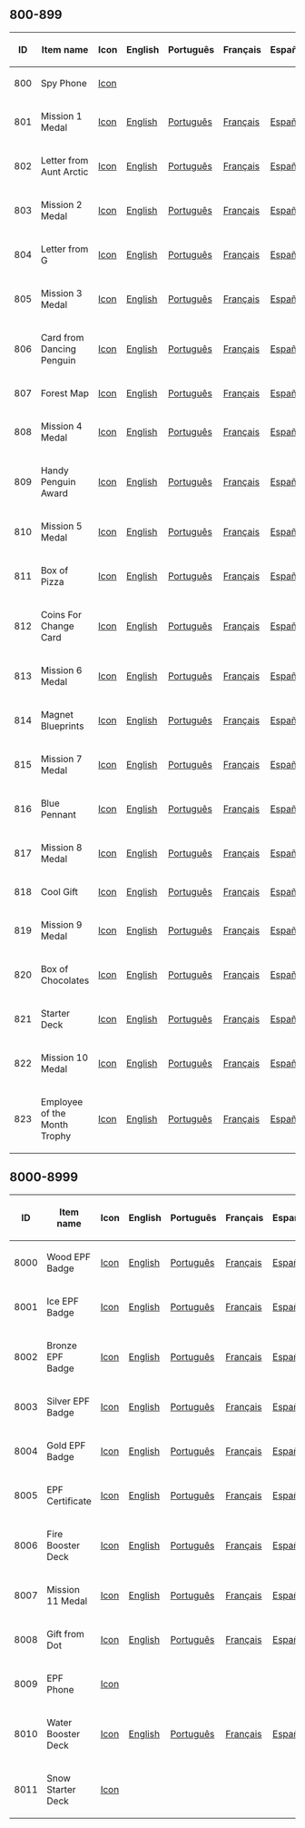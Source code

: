 ==800-899==
{|border="1" cellpadding="4" cellspacing="0" style="margin: 1em 1em 1em 0; background: #f9f9f9; border: 1px #aaa solid; border-collapse: collapse; font-size: 95%;"
!'''ID'''!!'''Item name'''!!Icon!!English!!Português!!Français!!Español!!Deustch!!русский
|-
|800||Spy Phone||[[Media:ClothingIcons800.swf|Icon]]||{{n/a}}||{{n/a}}||{{n/a}}||{{n/a}}||{{n/a}}||{{n/a}}
|-
|801||Mission 1 Medal||[[Media:ClothingIcons801.swf|Icon]]||[[Media:AwardsEN801.swf|English]]||[[Media:AwardsPT801.swf|Português]]||[[Media:AwardsFR801.swf|Français]]||[[Media:AwardsES801.swf|Español]]||[[Media:AwardsDE801.swf|Deustch]]||[[Media:AwardsRU801.swf|русский]]
|-
|802||Letter from Aunt Arctic||[[Media:ClothingIcons802.swf|Icon]]||[[Media:AwardsEN802.swf|English]]||[[Media:AwardsPT802.swf|Português]]||[[Media:AwardsFR802.swf|Français]]||[[Media:AwardsES802.swf|Español]]||[[Media:AwardsDE802.swf|Deustch]]||[[Media:AwardsRU802.swf|русский]]
|-
|803||Mission 2 Medal||[[Media:ClothingIcons803.swf|Icon]]||[[Media:AwardsEN803.swf|English]]||[[Media:AwardsPT803.swf|Português]]||[[Media:AwardsFR803.swf|Français]]||[[Media:AwardsES803.swf|Español]]||[[Media:AwardsDE803.swf|Deustch]]||[[Media:AwardsRU803.swf|русский]]
|-
|804||Letter from G||[[Media:ClothingIcons804.swf|Icon]]||[[Media:AwardsEN804.swf|English]]||[[Media:AwardsPT804.swf|Português]]||[[Media:AwardsFR804.swf|Français]]||[[Media:AwardsES804.swf|Español]]||[[Media:AwardsDE804.swf|Deustch]]||[[Media:AwardsRU804.swf|русский]]
|-
|805||Mission 3 Medal||[[Media:ClothingIcons805.swf|Icon]]||[[Media:AwardsEN805.swf|English]]||[[Media:AwardsPT805.swf|Português]]||[[Media:AwardsFR805.swf|Français]]||[[Media:AwardsES805.swf|Español]]||[[Media:AwardsDE805.swf|Deustch]]||[[Media:AwardsRU805.swf|русский]]
|-
|806||Card from Dancing Penguin||[[Media:ClothingIcons806.swf|Icon]]||[[Media:AwardsEN806.swf|English]]||[[Media:AwardsPT806.swf|Português]]||[[Media:AwardsFR806.swf|Français]]||[[Media:AwardsES806.swf|Español]]||[[Media:AwardsDE806.swf|Deustch]]||[[Media:AwardsRU806.swf|русский]]
|-
|807||Forest Map||[[Media:ClothingIcons807.swf|Icon]]||[[Media:AwardsEN807.swf|English]]||[[Media:AwardsPT807.swf|Português]]||[[Media:AwardsFR807.swf|Français]]||[[Media:AwardsES807.swf|Español]]||[[Media:AwardsDE807.swf|Deustch]]||[[Media:AwardsRU807.swf|русский]]
|-
|808||Mission 4 Medal||[[Media:ClothingIcons808.swf|Icon]]||[[Media:AwardsEN808.swf|English]]||[[Media:AwardsPT808.swf|Português]]||[[Media:AwardsFR808.swf|Français]]||[[Media:AwardsES808.swf|Español]]||[[Media:AwardsDE808.swf|Deustch]]||[[Media:AwardsRU808.swf|русский]]
|-
|809||Handy Penguin Award||[[Media:ClothingIcons809.swf|Icon]]||[[Media:AwardsEN809.swf|English]]||[[Media:AwardsPT809.swf|Português]]||[[Media:AwardsFR809.swf|Français]]||[[Media:AwardsES809.swf|Español]]||[[Media:AwardsDE809.swf|Deustch]]||[[Media:AwardsRU809.swf|русский]]
|-
|810||Mission 5 Medal||[[Media:ClothingIcons810.swf|Icon]]||[[Media:AwardsEN810.swf|English]]||[[Media:AwardsPT810.swf|Português]]||[[Media:AwardsFR810.swf|Français]]||[[Media:AwardsES810.swf|Español]]||[[Media:AwardsDE810.swf|Deustch]]||[[Media:AwardsRU810.swf|русский]]
|-
|811||Box of Pizza||[[Media:ClothingIcons811.swf|Icon]]||[[Media:AwardsEN811.swf|English]]||[[Media:AwardsPT811.swf|Português]]||[[Media:AwardsFR811.swf|Français]]||[[Media:AwardsES811.swf|Español]]||[[Media:AwardsDE811.swf|Deustch]]||[[Media:AwardsRU811.swf|русский]]
|-
|812||Coins For Change Card||[[Media:ClothingIcons812.swf|Icon]]||[[Media:AwardsEN812.swf|English]]||[[Media:AwardsPT812.swf|Português]]||[[Media:AwardsFR812.swf|Français]]||[[Media:AwardsES812.swf|Español]]||[[Media:AwardsDE812.swf|Deustch]]||[[Media:AwardsRU812.swf|русский]]
|-
|813||Mission 6 Medal||[[Media:ClothingIcons813.swf|Icon]]||[[Media:AwardsEN813.swf|English]]||[[Media:AwardsPT813.swf|Português]]||[[Media:AwardsFR813.swf|Français]]||[[Media:AwardsES813.swf|Español]]||[[Media:AwardsDE813.swf|Deustch]]||[[Media:AwardsRU813.swf|русский]]
|-
|814||Magnet Blueprints||[[Media:ClothingIcons814.swf|Icon]]||[[Media:AwardsEN814.swf|English]]||[[Media:AwardsPT814.swf|Português]]||[[Media:AwardsFR814.swf|Français]]||[[Media:AwardsES814.swf|Español]]||[[Media:AwardsDE814.swf|Deustch]]||[[Media:AwardsRU814.swf|русский]]
|-
|815||Mission 7 Medal||[[Media:ClothingIcons815.swf|Icon]]||[[Media:AwardsEN815.swf|English]]||[[Media:AwardsPT815.swf|Português]]||[[Media:AwardsFR815.swf|Français]]||[[Media:AwardsES815.swf|Español]]||[[Media:AwardsDE815.swf|Deustch]]||[[Media:AwardsRU815.swf|русский]]
|-
|816||Blue Pennant||[[Media:ClothingIcons816.swf|Icon]]||[[Media:AwardsEN816.swf|English]]||[[Media:AwardsPT816.swf|Português]]||[[Media:AwardsFR816.swf|Français]]||[[Media:AwardsES816.swf|Español]]||[[Media:AwardsDE816.swf|Deustch]]||[[Media:AwardsRU816.swf|русский]]
|-
|817||Mission 8 Medal||[[Media:ClothingIcons817.swf|Icon]]||[[Media:AwardsEN817.swf|English]]||[[Media:AwardsPT817.swf|Português]]||[[Media:AwardsFR817.swf|Français]]||[[Media:AwardsES817.swf|Español]]||[[Media:AwardsDE817.swf|Deustch]]||[[Media:AwardsRU817.swf|русский]]
|-
|818||Cool Gift||[[Media:ClothingIcons818.swf|Icon]]||[[Media:AwardsEN818.swf|English]]||[[Media:AwardsPT818.swf|Português]]||[[Media:AwardsFR818.swf|Français]]||[[Media:AwardsES818.swf|Español]]||[[Media:AwardsDE818.swf|Deustch]]||[[Media:AwardsRU818.swf|русский]]
|-
|819||Mission 9 Medal||[[Media:ClothingIcons819.swf|Icon]]||[[Media:AwardsEN819.swf|English]]||[[Media:AwardsPT819.swf|Português]]||[[Media:AwardsFR819.swf|Français]]||[[Media:AwardsES819.swf|Español]]||[[Media:AwardsDE819.swf|Deustch]]||[[Media:AwardsRU819.swf|русский]]
|-
|820||Box of Chocolates||[[Media:ClothingIcons820.swf|Icon]]||[[Media:AwardsEN820.swf|English]]||[[Media:AwardsPT820.swf|Português]]||[[Media:AwardsFR820.swf|Français]]||[[Media:AwardsES820.swf|Español]]||[[Media:AwardsDE820.swf|Deustch]]||[[Media:AwardsRU820.swf|русский]]
|-
|821||Starter Deck||[[Media:ClothingIcons821.swf|Icon]]||[[Media:AwardsEN821.swf|English]]||[[Media:AwardsPT821.swf|Português]]||[[Media:AwardsFR821.swf|Français]]||[[Media:AwardsES821.swf|Español]]||{{n/a}}||{{n/a}}
|-
|822||Mission 10 Medal||[[Media:ClothingIcons822.swf|Icon]]||[[Media:AwardsEN822.swf|English]]||[[Media:AwardsPT822.swf|Português]]||[[Media:AwardsFR822.swf|Français]]||[[Media:AwardsES822.swf|Español]]||[[Media:AwardsDE822.swf|Deustch]]||[[Media:AwardsRU822.swf|русский]]
|-
|823||Employee of the Month Trophy||[[Media:ClothingIcons823.swf|Icon]]||[[Media:AwardsEN823.swf|English]]||[[Media:AwardsPT823.swf|Português]]||[[Media:AwardsFR823.swf|Français]]||[[Media:AwardsES823.swf|Español]]||[[Media:AwardsDE823.swf|Deustch]]||[[Media:AwardsRU823.swf|русский]]
|}
==8000-8999==
{|border="1" cellpadding="4" cellspacing="0" style="margin: 1em 1em 1em 0; background: #f9f9f9; border: 1px #aaa solid; border-collapse: collapse; font-size: 95%;"
!'''ID'''!!'''Item name'''!!Icon!!English!!Português!!Français!!Español!!Deustch!!русский
|-
|8000||Wood EPF Badge||[[Media:ClothingIcons8000.swf|Icon]]||[[Media:AwardsEN8000.swf|English]]||[[Media:AwardsPT8000.swf|Português]]||[[Media:AwardsFR8000.swf|Français]]||[[Media:AwardsES8000.swf|Español]]||[[Media:AwardsDE8000.swf|Deustch]]||[[Media:AwardsRU8000.swf|русский]]
|-
|8001||Ice EPF Badge||[[Media:ClothingIcons8001.swf|Icon]]||[[Media:AwardsEN8001.swf|English]]||[[Media:AwardsPT8001.swf|Português]]||[[Media:AwardsFR8001.swf|Français]]||[[Media:AwardsES8001.swf|Español]]||[[Media:AwardsDE8001.swf|Deustch]]||[[Media:AwardsRU8001.swf|русский]]
|-
|8002||Bronze EPF Badge||[[Media:ClothingIcons8002.swf|Icon]]||[[Media:AwardsEN8002.swf|English]]||[[Media:AwardsPT8002.swf|Português]]||[[Media:AwardsFR8002.swf|Français]]||[[Media:AwardsES8002.swf|Español]]||[[Media:AwardsDE8002.swf|Deustch]]||[[Media:AwardsRU8002.swf|русский]]
|-
|8003||Silver EPF Badge||[[Media:ClothingIcons8003.swf|Icon]]||[[Media:AwardsEN8003.swf|English]]||[[Media:AwardsPT8003.swf|Português]]||[[Media:AwardsFR8003.swf|Français]]||[[Media:AwardsES8003.swf|Español]]||[[Media:AwardsDE8003.swf|Deustch]]||[[Media:AwardsRU8003.swf|русский]]
|-
|8004||Gold EPF Badge||[[Media:ClothingIcons8004.swf|Icon]]||[[Media:AwardsEN8004.swf|English]]||[[Media:AwardsPT8004.swf|Português]]||[[Media:AwardsFR8004.swf|Français]]||[[Media:AwardsES8004.swf|Español]]||[[Media:AwardsDE8004.swf|Deustch]]||[[Media:AwardsRU8004.swf|русский]]
|-
|8005||EPF Certificate||[[Media:ClothingIcons8005.swf|Icon]]||[[Media:AwardsEN8005.swf|English]]||[[Media:AwardsPT8005.swf|Português]]||[[Media:AwardsFR8005.swf|Français]]||[[Media:AwardsES8005.swf|Español]]||[[Media:AwardsDE8005.swf|Deustch]]||[[Media:AwardsRU8005.swf|русский]]
|-
|8006||Fire Booster Deck||[[Media:ClothingIcons8006.swf|Icon]]||[[Media:AwardsEN8006.swf|English]]||[[Media:AwardsPT8006.swf|Português]]||[[Media:AwardsFR8006.swf|Français]]||[[Media:AwardsES8006.swf|Español]]||[[Media:AwardsDE8006.swf|Deustch]]||[[Media:AwardsRU8006.swf|русский]]
|-
|8007||Mission 11 Medal||[[Media:ClothingIcons8007.swf|Icon]]||[[Media:AwardsEN8007.swf|English]]||[[Media:AwardsPT8007.swf|Português]]||[[Media:AwardsFR8007.swf|Français]]||[[Media:AwardsES8007.swf|Español]]||[[Media:AwardsDE8007.swf|Deustch]]||[[Media:AwardsRU8007.swf|русский]]
|-
|8008||Gift from Dot||[[Media:ClothingIcons8008.swf|Icon]]||[[Media:AwardsEN8008.swf|English]]||[[Media:AwardsPT8008.swf|Português]]||[[Media:AwardsFR8008.swf|Français]]||[[Media:AwardsES8008.swf|Español]]||[[Media:AwardsDE8008.swf|Deustch]]||[[Media:AwardsRU8008.swf|русский]]
|-
|8009||EPF Phone||[[Media:ClothingIcons8009.swf|Icon]]||{{n/a}}||{{n/a}}||{{n/a}}||{{n/a}}||{{n/a}}||{{n/a}}
|-
|8010||Water Booster Deck||[[Media:ClothingIcons8010.swf|Icon]]||[[Media:AwardsEN8010.swf|English]]||[[Media:AwardsPT8010.swf|Português]]||[[Media:AwardsFR8010.swf|Français]]||[[Media:AwardsES8010.swf|Español]]||[[Media:AwardsDE8010.swf|Deustch]]||[[Media:AwardsRU8010.swf|русский]]
|-
|8011||Snow Starter Deck||[[Media:ClothingIcons8011.swf|Icon]]||{{n/a}}||{{n/a}}||{{n/a}}||{{n/a}}||{{n/a}}||{{n/a}}
|}